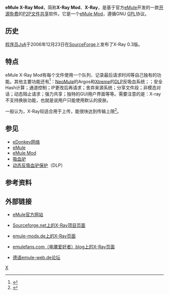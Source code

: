 {{noteTA
|G1=IT
}}
{{lowercase}}
{{Infobox Software
| name = eMule X-Ray Mod

| logo = [[File:Xray_logopic.jpg|270px]]
| screenshot = [[File:Xray_screenshot.png|300px]]
| caption = eMule X-Ray Mod 1.7界面
| collapsible =
| author = JvA
| developer = JvA
| released = {{release date and age|mf=yes|2006|12|23}}
| latest release version =
| latest release date =
| latest preview version =
| latest preview date =
| frequently updated = Yes <!--发布版本更新？请不要编辑本页，只需点击版本号码！Release version update? Don't edit this page, just click on the version number!-->
| programming language = [[C++|C++]]
| operating system = [[Microsoft_Windows|Microsoft Windows]]
| platform =
| size =
| language = 多种语言（43种）
| status = 正在开发
| genre = [[P2P|P2P]][[文件共享|文件共享]]
| license = [[GNU通用公共许可证|GNU通用公共许可证]]
| website = [http://sourceforge.net/projects/x-ray-mule/ http://sourceforge.net/projects/x-ray-mule/]
}}
'''eMule X-Ray Mod'''，简称'''X-Ray Mod'''、'''X-Ray'''，是基于官方[[eMule|eMule]]开发的一款[[开源软件|开源]][[免费软件|免费]]的[[P2P|P2P]][[文件共享|文件共享]]软件。它是一个[[eMule_Mod|eMule Mod]]，遵循GNU [[GPL|GPL]]协议。

== 历史 ==
[[程序员|程序员]]JvA于2006年12月23日在[[SourceForge|SourceForge]]上发布了X-Ray 0.3版。

== 特点 ==
eMule X-Ray Mod有每个文件使用一个队列、记录最后请求时间等自己独有的功能。其他主要功能还有<ref>{{cite web| title=eMule MoDs - eMule 0.49c X-Ray v1.7 Download| url=http://www.emule-mods.de/?mods=X-Ray| accessdate=2010-03-28| archive-date=2010-05-27| archive-url=https://web.archive.org/web/20100527165301/http://www.emule-mods.de/?mods=X-Ray| dead-url=no}}</ref>：[[eMule_NeoMule_Mod|NeoMule]]的Argos和[[eMule_Xtreme_Mod|Xtreme]]的[[动态反吸血驴保护|DLP]]反吸血系统；；安全Hash计算；通道控制；IP更改后再请求；舍弃来源系统；分享文件段；非模态对话；动态阻止请求；强力共享；独特的GUI用户界面等等。需要注意的是：X-ray不支持换肤功能，也就是说用户只能使用默认的皮肤。

一般认为，X-Ray较适合用于上传，能很快达到传输上限<ref>{{cite web| title=X-Ray, eMulefans.com| url=http://emulefans.com/news/emule/xray/| accessdate=2010-03-28| archive-url=https://web.archive.org/web/20100705124844/http://emulefans.com/news/emule/xray/| archive-date=2010-07-05| dead-url=yes}}</ref>。

== 参见 ==
* [[eDonkey网络|eDonkey网络]]
* [[eMule|eMule]]
* [[eMule_Mod|eMule Mod]]
* [[吸血驴|吸血驴]]
* [[动态反吸血驴保护|动态反吸血驴保护]]（DLP）

==参考资料==
{{Reflist}}

== 外部链接 ==
* [http://www.emule-project.net/ eMule官方网站]{{Wayback|url=http://www.emule-project.net/ |date=20080807114012 }}
* {{en}}[http://sourceforge.net/projects/x-ray-mule/ Sourceforge.net上的X-Ray项目页面]{{Wayback|url=http://sourceforge.net/projects/x-ray-mule/ |date=20100127144055 }}
* {{de}}[http://www.emule-mods.de/?mods=X-Ray emule-mods.de上的X-Ray页面]{{Wayback|url=http://www.emule-mods.de/?mods=X-Ray |date=20100527165301 }}
* [https://web.archive.org/web/20100705124844/http://emulefans.com/news/emule/xray/ emulefans.com（电骡爱好者）blog上的X-Ray页面]
* {{de}}[http://www.emule-web.de/board/ 德语emule-web.de论坛]{{Wayback|url=http://www.emule-web.de/board/ |date=20100330125556 }}

[[Category:eMule|X]]

{{eDonkey网络}}